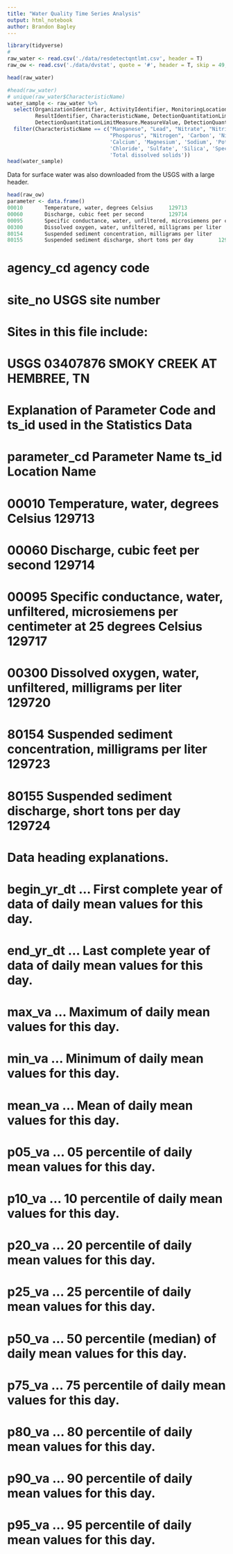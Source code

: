 ```yaml
---
title: "Water Quality Time Series Analysis"
output: html_notebook
author: Brandon Bagley
---
```

```r
library(tidyverse)
#
raw_water <- read.csv('./data/resdetectqntlmt.csv', header = T)
raw_ow <- read.csv('./data/dvstat', quote = '#', header = T, skip = 49, sep = '\t')
```
```r
head(raw_water)
```

```r
#head(raw_water)
# unique(raw_water$CharacteristicName)
water_sample <- raw_water %>% 
  select(OrganizationIdentifier, ActivityIdentifier, MonitoringLocationIdentifier, 
         ResultIdentifier, CharacteristicName, DetectionQuantitationLimitTypeName, 
         DetectionQuantitationLimitMeasure.MeasureValue, DetectionQuantitationLimitMeasure.MeasureUnitCode, ProviderName) %>% 
  filter(CharacteristicName == c("Manganese", "Lead", "Nitrate", "Nitrite", 
                                 "Phosporus", "Nitrogen", 'Carbon', 'Nitrogen', 
                                 'Calcium', 'Magnesium', 'Sodium', 'Potassium', 
                                 'Chloride', 'Sulfate', 'Silica', 'Specific conductance', 
                                 'Total dissolved solids'))
head(water_sample)
```


Data for surface water was also downloaded from the USGS with a large header.
```r
head(raw_ow)
parameter <- data.frame()
00010		Temperature, water, degrees Celsius		129713	
00060		Discharge, cubic feet per second		129714
00095		Specific conductance, water, unfiltered, microsiemens per centimeter at 25 degrees Celsius		129717
00300		Dissolved oxygen, water, unfiltered, milligrams per liter		129720
80154		Suspended sediment concentration, milligrams per liter		129723
80155		Suspended sediment discharge, short tons per day		129724
```

# agency_cd  agency code
# site_no    USGS site number
#
#
# Sites in this file include:
# USGS 03407876 SMOKY CREEK AT HEMBREE, TN
# 
# Explanation of Parameter Code and ts_id used in the Statistics Data 
# parameter_cd	Parameter Name					ts_id	Location Name
# 00010		Temperature, water, degrees Celsius		129713	
# 00060		Discharge, cubic feet per second		129714	
# 00095		Specific conductance, water, unfiltered, microsiemens per centimeter at 25 degrees Celsius		129717	
# 00300		Dissolved oxygen, water, unfiltered, milligrams per liter		129720	
# 80154		Suspended sediment concentration, milligrams per liter		129723	
# 80155		Suspended sediment discharge, short tons per day		129724	
#
# Data heading explanations.
# begin_yr_dt ... First complete year of data of daily mean values for this day.
# end_yr_dt   ... Last complete year of data of daily mean values for this day.
# max_va      ... Maximum of daily mean values for this day.
# min_va      ... Minimum of daily mean values for this day.
# mean_va     ... Mean of daily mean values for this day.
# p05_va      ... 05 percentile of daily mean values for this day.
# p10_va      ... 10 percentile of daily mean values for this day.
# p20_va      ... 20 percentile of daily mean values for this day.
# p25_va      ... 25 percentile of daily mean values for this day.
# p50_va      ... 50 percentile (median) of daily mean values for this day.
# p75_va      ... 75 percentile of daily mean values for this day.
# p80_va      ... 80 percentile of daily mean values for this day.
# p90_va      ... 90 percentile of daily mean values for this day.
# p95_va      ... 95 percentile of daily mean values for this day.
